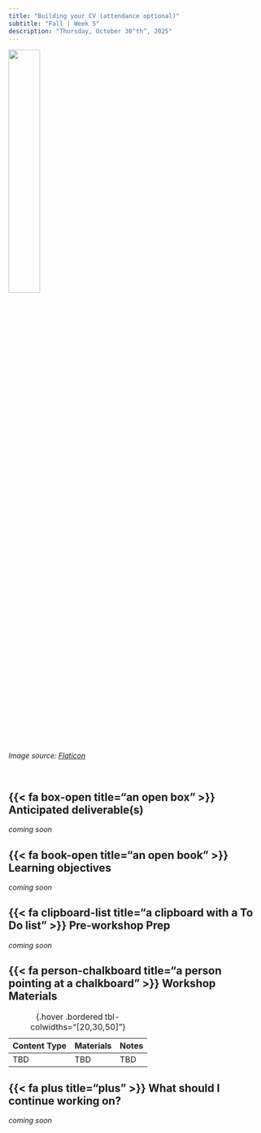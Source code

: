 ```yaml
---
title: "Building your CV (attendance optional)"
subtitle: "Fall | Week 5"
description: "Thursday, October 30^th^, 2025"
---
```


::: {.center-text}
![](../images/cv.png){width="35%"}

::: {.gray-text}
*Image source: [Flaticon](https://www.flaticon.com/free-icon/curriculum-vitae_1207431){target="_blank"}*
:::
:::

<br>

## {{< fa box-open title="an open box" >}} Anticipated deliverable(s) {#anticipated-deliverables}

<!-- By the end of today’s workshop, you should have:

- a first draft of your curriculum vitae (CV) -->

*coming soon*

## {{< fa book-open title="an open book" >}} Learning objectives {#learning-objectives}

<!-- By the end of today's workshop, you should be able to: -->

*coming soon*

## {{< fa clipboard-list title="a clipboard with a To Do list" >}} Pre-workshop Prep {#pre-workshop-prep}

<!-- Please be sure to complete the following before class: -->

*coming soon*

## {{< fa person-chalkboard title="a person pointing at a chalkboard" >}} Workshop Materials {#workshop-materials}

| Content Type | Materials              | Notes |
|--------------|------------------------|-------|
| TBD          | TBD                    | TBD   |
: {.hover .bordered tbl-colwidths="[20,30,50]"} 

## {{< fa plus title="plus" >}} What should I continue working on? {#continue-working}

*coming soon*

<!-- [*No new content this week -- good luck on any mid-term exams and projects! We will be available for drop-in meetings during our normal meeting time. Come with requests for feedback, to talk through ideas, technical support, etc.*]{.body-text-m} -->